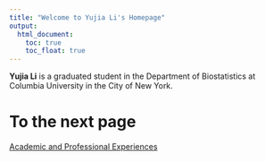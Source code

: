 ```yaml
---
title: "Welcome to Yujia Li's Homepage"
output: 
  html_document:
    toc: true
    toc_float: true
---
```


**Yujia Li** is a graduated student in the Department of Biostatistics at Columbia University in the City of New York. 

# To the next page
[Academic and Professional Experiences](resume.html)